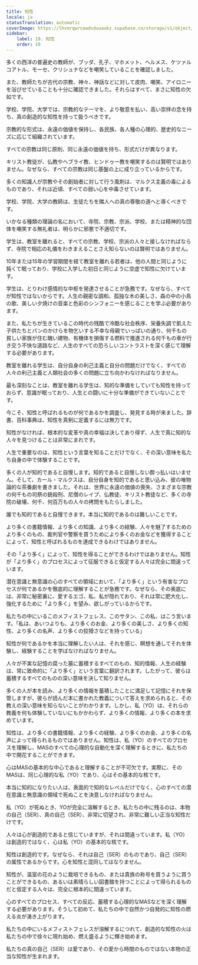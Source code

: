 ```yaml
---
title: 知性
locale: ja
statusTranslation: automatic
coverImage: https://lhvmrqwrcowdvduuaukz.supabase.co/storage/v1/object/public/strapi-uploads/small_cover-educacion-fundamental.webp-2d51a7828a2b1309555be27f7e2a61a0.webp
sidebar:
    label: 19. 知性
    order: 19
---
```

多くの西洋の普遍史の教師が、ブッダ、孔子、マホメット、ヘルメス、ケツァルコアトル、モーセ、クリシュナなどを嘲笑していることを確認しました。

また、教師たちが古代の宗教、神々、神話などに対して皮肉、嘲笑、アイロニーを浴びせていることも十分に確認できました。それらはすべて、まさに知性の欠如です。

学校、学院、大学では、宗教的なテーマを、より敬意を払い、高い崇拝の念を持ち、真の創造的な知性を持って扱うべきです。

宗教的な形式は、永遠の価値を保持し、各民族、各人種の心理的、歴史的なニーズに応じて組織されています。

すべての宗教は同じ原則、同じ永遠の価値を持ち、形式だけが異なります。

キリスト教徒が、仏教やヘブライ教、ヒンドゥー教を嘲笑するのは賢明ではありません。なぜなら、すべての宗教は同じ基盤の上に成り立っているからです。

多くの知識人が宗教やその創始者に対して行う風刺は、マルクス主義の毒によるものであり、それは近頃、すべての弱い心を中毒させています。

学校、学院、大学の教師は、生徒たちを隣人への真の尊敬の道へと導くべきです。

いかなる種類の理論の名において、寺院、宗教、宗派、学校、または精神的な団体を嘲笑する無礼者は、明らかに邪悪で不適切です。

学生は、教室を離れると、すべての宗教、学校、宗派の人々と接しなければならず、寺院で相応の礼儀をわきまえることさえ知らないのは賢明ではありません。

10年または15年の学習期間を経て教室を離れる若者は、他の人間と同じように鈍くて眠っており、学校に入学した初日と同じように空虚で知性に欠けています。

学生は、とりわけ感情的な中枢を発達させることが急務です。なぜなら、すべてが知性ではないからです。人生の親密な調和、孤独な木の美しさ、森の中の小鳥の歌、美しい夕焼けの音楽と色彩のシンフォニーを感じることを学ぶ必要があります。

また、私たちが生きているこの時代の残酷で冷酷な社会秩序、栄養失調で飢えた子供たちとパンのかけらを物乞いする不幸な母親でいっぱいの通り、何千もの貧しい家族が住む醜い建物、有機体を損傷する燃料で推進される何千もの車が行き交う不快な道路など、人生のすべての恐ろしいコントラストを深く感じて理解する必要があります。

教室を離れる学生は、自分自身の利己主義と自分の問題だけでなく、すべての人々の利己主義と人類社会の多くの問題に立ち向かわなければなりません。

最も深刻なことは、教室を離れる学生は、知的な準備をしていても知性を持っておらず、意識が眠っており、人生との闘いに十分な準備ができていないことです。

今こそ、知性と呼ばれるものが何であるかを調査し、発見する時が来ました。辞書、百科事典は、知性を真剣に定義するには無力です。

知性がなければ、根本的な変革や真の幸福は決してあり得ず、人生で真に知的な人々を見つけることは非常にまれです。

人生で重要なのは、知性という言葉を知ることだけでなく、その深い意味を私たち自身の中で体験することです。

多くの人が知的であると自慢します。知的であると自慢しない酔っ払いはいません。そして、カール・マルクスは、自分自身を知的であると思い込み、彼の唯物論的な茶番劇を書きました。それは、世界に永遠の価値の喪失、さまざまな宗教の何千もの司祭の銃殺刑、尼僧のレイプ、仏教徒、キリスト教徒など、多くの寺院の破壊、何千、何百万もの人々の拷問をもたらしました。

誰でも知的であると自慢できます。本当に知的であるのは難しいことです。

より多くの書籍情報、より多くの知識、より多くの経験、人々を魅了するためのより多くのもの、裁判官や警察を買うためにより多くのお金などを獲得することによって、知性と呼ばれるものを達成できるわけではありません。

その「より多く」によって、知性を得ることができるわけではありません。知性が「より多く」のプロセスによって征服できると仮定する人々は完全に間違っています。

潜在意識と無意識の心のすべての領域において、「より多く」という有害なプロセスが何であるかを徹底的に理解することが急務です。なぜなら、その奥底には、非常に秘密裏に、愛するエゴ、私、私が隠れており、それは常に肥大化し、強化するために「より多く」を望み、欲しがっているからです。

私たちの中にいるこのメフィストフェレス、このサタン、この私、はこう言います。「私は、あいつよりも、より多くのお金、より多くの美しさ、より多くの知性、より多くの名声、より多くの狡猾さなどを持っている」

知性が何であるかを本当に理解したい人は、それを感じ、瞑想を通してそれを体験し、経験することを学ばなければなりません。

人々が不実な記憶の腐った墓に蓄積するすべてのもの、知的情報、人生の経験は、常に致命的に「より多く」という言葉に翻訳されます。したがって、彼らは蓄積するすべてのものの深い意味を決して知りません。

多くの人が本を読み、より多くの情報を蓄積したことに満足して記憶にそれを保管しますが、彼らが読んだ本に書かれた教義について答えを求められると、その教えの深い意味を知らないことがわかります。しかし、私（YO）は、それらの教義を何も体験していないにもかかわらず、より多くの情報、より多くの本を求めています。

知性は、より多くの書籍情報、より多くの経験、より多くのお金、より多くの名声によって得られるものではありません。知性は、私（YO）のすべてのプロセスを理解し、MASのすべての心理的な自動化を深く理解するときに、私たちの中で開花することができます。

心はMASの基本的な中心であると理解することが不可欠です。実際に、そのMASは、同じ心理的な私（YO）であり、心はその基本的な核です。

本当に知的になりたい人は、表面的で知的なレベルだけでなく、心のすべての潜在意識と無意識の領域で死ぬことを決意しなければなりません。

私（YO）が死ぬとき、YOが完全に溶解するとき、私たちの中に残るのは、本物の自己（SER）、真の自己（SER）、非常に切望され、非常に難しい正当な知性だけです。

人々は心が創造的であると信じていますが、それは間違っています。私（YO）は創造的ではなく、心は私（YO）の基本的な核です。

知性は創造的です。なぜなら、それは自己（SER）のものであり、自己（SER）の属性であるからです。心を知性と混同してはなりません。

知性が、温室の花のように栽培できるもの、または貴族の称号を買うように買うことができるもの、あるいは素晴らしい図書館を持つことによって得られるものだと仮定する人々は、完全に根本的に間違っています。

心のすべてのプロセス、すべての反応、蓄積する心理的なMASなどを深く理解する必要があります。そうして初めて、私たちの中で自然かつ自発的に知性の燃える炎が湧き上がります。

私たちの中にいるメフィストフェレスが溶解するにつれて、創造的な知性の火は私たちの中で徐々に現れ始め、燃え盛るように輝き始めます。

私たちの真の自己（SER）は愛であり、その愛から時間のものではない本物の正当な知性が生まれます。

